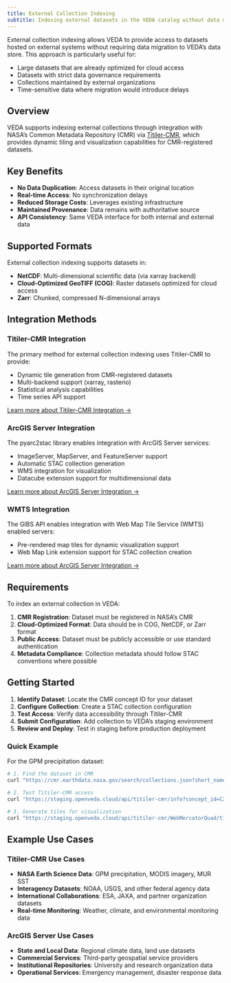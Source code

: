 ```yaml
---
title: External Collection Indexing
subtitle: Indexing external datasets in the VEDA catalog without data migration
---
```


External collection indexing allows VEDA to provide access to datasets hosted on external systems without requiring data migration to VEDA's data store. This approach is particularly useful for:

- Large datasets that are already optimized for cloud access
- Datasets with strict data governance requirements
- Collections maintained by external organizations
- Time-sensitive data where migration would introduce delays

## Overview

VEDA supports indexing external collections through integration with NASA's Common Metadata Repository (CMR) via [Titiler-CMR](https://developmentseed.org/titiler-cmr/), which provides dynamic tiling and visualization capabilities for CMR-registered datasets.

## Key Benefits

- **No Data Duplication**: Access datasets in their original location
- **Real-time Access**: No synchronization delays
- **Reduced Storage Costs**: Leverages existing infrastructure
- **Maintained Provenance**: Data remains with authoritative source
- **API Consistency**: Same VEDA interface for both internal and external data

## Supported Formats

External collection indexing supports datasets in:

- **NetCDF**: Multi-dimensional scientific data (via xarray backend)
- **Cloud-Optimized GeoTIFF (COG)**: Raster datasets optimized for cloud access
- **Zarr**: Chunked, compressed N-dimensional arrays

## Integration Methods

### Titiler-CMR Integration

The primary method for external collection indexing uses Titiler-CMR to provide:

- Dynamic tile generation from CMR-registered datasets
- Multi-backend support (xarray, rasterio)
- Statistical analysis capabilities
- Time series API support

[Learn more about Titiler-CMR Integration →](./titiler-cmr.qmd)

### ArcGIS Server Integration

The pyarc2stac library enables integration with ArcGIS Server services:

- ImageServer, MapServer, and FeatureServer support
- Automatic STAC collection generation
- WMS integration for visualization
- Datacube extension support for multidimensional data

[Learn more about ArcGIS Server Integration →](./arcgis-server-integration.qmd)

### WMTS Integration

The GIBS API enables integration with Web Map Tile Service (WMTS) enabled servers:

- Pre-rendered map tiles for dynamic visualization support
- Web Map Link extension support for STAC collection creation

[Learn more about ArcGIS Server Integration →](./wmts.qmd)

## Requirements

To index an external collection in VEDA:

1. **CMR Registration**: Dataset must be registered in NASA's CMR
2. **Cloud-Optimized Format**: Data should be in COG, NetCDF, or Zarr format
3. **Public Access**: Dataset must be publicly accessible or use standard authentication
4. **Metadata Compliance**: Collection metadata should follow STAC conventions where possible

## Getting Started

1. **Identify Dataset**: Locate the CMR concept ID for your dataset
2. **Configure Collection**: Create a STAC collection configuration
3. **Test Access**: Verify data accessibility through Titiler-CMR
4. **Submit Configuration**: Add collection to VEDA's staging environment
5. **Review and Deploy**: Test in staging before production deployment

### Quick Example

For the GPM precipitation dataset:

```bash
# 1. Find the dataset in CMR
curl "https://cmr.earthdata.nasa.gov/search/collections.json?short_name=GPM_3IMERGDF"

# 2. Test Titiler-CMR access
curl "https://staging.openveda.cloud/api/titiler-cmr/info?concept_id=C2723754864-GES_DISC&datetime=2024-01-15&backend=xarray"

# 3. Generate tiles for visualization
curl "https://staging.openveda.cloud/api/titiler-cmr/WebMercatorQuad/tilejson.json?concept_id=C2723754864-GES_DISC&datetime=2024-01-15&backend=xarray&variable=precipitation&rescale=0,50&colormap_name=blues"
```

## Example Use Cases

### Titiler-CMR Use Cases
- **NASA Earth Science Data**: GPM precipitation, MODIS imagery, MUR SST
- **Interagency Datasets**: NOAA, USGS, and other federal agency data
- **International Collaborations**: ESA, JAXA, and partner organization datasets
- **Real-time Monitoring**: Weather, climate, and environmental monitoring data

### ArcGIS Server Use Cases
- **State and Local Data**: Regional climate data, land use datasets
- **Commercial Services**: Third-party geospatial service providers
- **Institutional Repositories**: University and research organization data
- **Operational Services**: Emergency management, disaster response data
